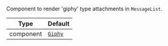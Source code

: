 Component to render 'giphy' type attachments in `MessageList`.

| Type | Default |
| - | - |
| component | [`Giphy`](../../../ui-components/giphy.mdx) |
